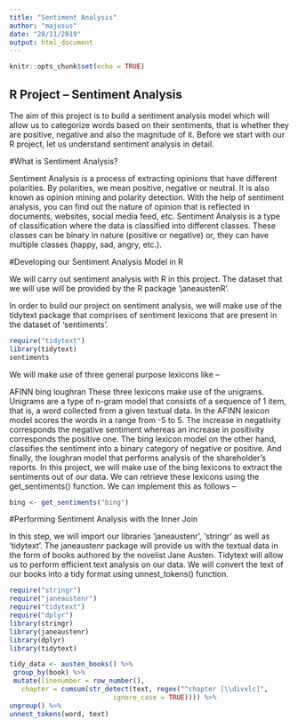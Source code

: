 ```yaml
---
title: "Sentiment Analysis"
author: "majusus"
date: "28/11/2019"
output: html_document
---
```


```r
knitr::opts_chunk$set(echo = TRUE)
```

## R Project – Sentiment Analysis

The aim of this project is to build a sentiment analysis model which will allow us to categorize words based on their sentiments, that is whether they are positive, negative and also the magnitude of it. Before we start with our R project, let us understand sentiment analysis in detail.

#What is Sentiment Analysis?

Sentiment Analysis is a process of extracting opinions that have different polarities. By polarities, we mean positive, negative or neutral. It is also known as opinion mining and polarity detection. With the help of sentiment analysis, you can find out the nature of opinion that is reflected in documents, websites, social media feed, etc. Sentiment Analysis is a type of classification where the data is classified into different classes. These classes can be binary in nature (positive or negative) or, they can have multiple classes (happy, sad, angry, etc.).

#Developing our Sentiment Analysis Model in R

We will carry out sentiment analysis with R in this project. The dataset that we will use will be provided by the R package ‘janeaustenR’.

In order to build our project on sentiment analysis, we will make use of the tidytext package that comprises of sentiment lexicons that are present in the dataset of ‘sentiments’.

```r
require("tidytext")
library(tidytext)
sentiments
```

We will make use of three general purpose lexicons like –

AFINN
bing
loughran
These three lexicons make use of the unigrams. Unigrams are a type of n-gram model that consists of a sequence of 1 item, that is, a word collected from a given textual data. In the AFINN lexicon model scores the words in a range from -5 to 5. The increase in negativity corresponds the negative sentiment whereas an increase in positivity corresponds the positive one. The bing lexicon model on the other hand, classifies the sentiment into a binary category of negative or positive. And finally, the loughran model that performs analysis of the shareholder’s reports. In this project, we will make use of the bing lexicons to extract the sentiments out of our data. We can retrieve these lexicons using the get_sentiments() function. We can implement this as follows –


```r
bing <- get_sentiments("bing")
```

#Performing Sentiment Analysis with the Inner Join

In this step, we will import our libraries ‘janeaustenr’, ‘stringr’ as well as ‘tidytext’. The janeaustenr package will provide us with the textual data in the form of books authored by the novelist Jane Austen. Tidytext will allow us to perform efficient text analysis on our data. We will convert the text of our books into a tidy format using unnest_tokens() function.

```r
require("stringr")
require("janeaustenr")
require("tidytext")
require("dplyr")
library(stringr)
library(janeaustenr)
library(dplyr)
library(tidytext)

tidy_data <- austen_books() %>%
 group_by(book) %>%
 mutate(linenumber = row_number(),
   chapter = cumsum(str_detect(text, regex("^chapter [\\divxlc]", 
                          ignore_case = TRUE)))) %>%
ungroup() %>%
unnest_tokens(word, text)

```






















































